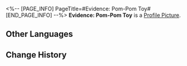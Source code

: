<%-- [PAGE_INFO]
PageTitle=#Evidence: Pom-Pom Toy#
[END_PAGE_INFO] --%>
{{Item Infobox
|id          = 140345
|image       = Item Evidence- Pom-Pom Toy.png
|type        = Mission Item
|invCategory = Missions
|rarity      = 3
|effect      = 
|description = An exquisite Pom-Pom toy. Who knows why Sparkle would have something like this... Maybe it's truly because the Conductor's beauty is famous throughout the cosmos?
}}
'''Evidence: Pom-Pom Toy''' is a [[Profile Picture]].

==Other Languages==
{{Other Languages
|en   = Evidence: Pom-Pom Toy
|zhs  = 证物：帕姆玩偶
|zht  = 證物：帕姆玩偶
|ja   = 証拠品：パムのぬいぐるみ
|ko   = 증거물: 폼폼 인형
|es   = Prueba: muñeco de Pom-Pom
|fr   = Preuve : Peluche de Pom-Pom
|ru   = Улика: игрушечная Пом-Пом
|th   = หลักฐาน: ตุ๊กตา Pom-Pom
|vi   = Vật Chứng: Búp Bê Pom-Pom
|de   = Beweisstück: Pom-Pom-Plüschfigur
|id   = Barang Bukti: Mainan Pom-Pom
|pt   = Evidência: Brinquedo do Pom-Pom
}}

==Change History==
{{Change History|2.0}}